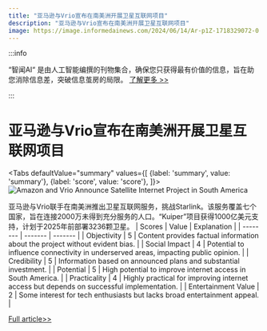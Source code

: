 ```yaml
---
title: "亚马逊与Vrio宣布在南美洲开展卫星互联网项目"
description: "亚马逊与Vrio宣布在南美洲开展卫星互联网项目"
image: https://image.informedainews.com/2024/06/14/Ar-p1Z-1718329072-0.jpg
---
```



:::info

“智闻AI“ 是由人工智能编撰的刊物集合，确保您只获得最有价值的信息，旨在助您消除信息差，突破信息茧房的局限。  [了解更多 >>](/)

:::

# 亚马逊与Vrio宣布在南美洲开展卫星互联网项目


<Tabs
	defaultValue="summary"
	values={[
	{label: 'summary', value: 'summary'},
	{label: 'score', value: 'score'},
]}>
<TabItem value="summary">
<img
  src="https://image.informedainews.com/2024/06/14/Ar-p1Z-1718329072-0.jpg"
  alt="Amazon and Vrio Announce Satellite Internet Project in South America"
/>



亚马逊与Vrio联手在南美洲推出卫星互联网服务，挑战Starlink。该服务覆盖七个国家，旨在连接2000万未得到充分服务的人口。“Kuiper”项目获得1000亿美元支持，计划于2025年前部署3236颗卫星。
</TabItem>
<TabItem value="score">
	| Scores     | Value   | Explanation |
	| -------- | ------- | ------- |
	| Objectivity  | 5    | Content provides factual information about the project without evident bias.    |
	| Social Impact | 4     | Potential to influence connectivity in underserved areas, impacting public opinion.    |
	| Credibility    | 5    | Information based on announced plans and substantial investment.    |
	| Potential    | 5    | High potential to improve internet access in South America.    |
	| Practicality    | 4    | Highly practical for improving internet access but depends on successful implementation.    |
	| Entertainment Value    | 2    | Some interest for tech enthusiasts but lacks broad entertainment appeal.    |
</TabItem>
</Tabs>

[Full article>>](https://www.cnbeta.com.tw/articles/tech/1434648.htm)
